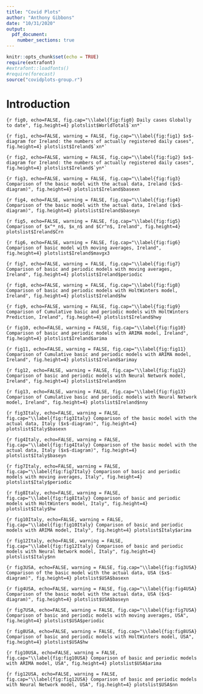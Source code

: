 ```yaml
---
title: "Covid Plots"
author: "Anthony Gibbons"
date: "10/31/2020"
output: 
  pdf_document:
    number_sections: true
---
```


```r
knitr::opts_chunk$set(echo = TRUE)
require(extrafont)
#extrafont::loadfonts()
#require(forecast)
source("covidplots-group.r")
```

# Introduction
```{r fig0, echo=FALSE, fig.cap="\\label{fig:fig0} Daily cases Globally to date", fig.height=4}
plotslist$WorldTotal$`xn*`
```

```{r fig1, echo=FALSE, warning = FALSE, fig.cap="\\label{fig:fig1} $x$-diagram for Ireland: the numbers of actually registered daily cases", fig.height=4}
plotslist$Ireland$`xn*`
```

```{r fig2, echo=FALSE, warning = FALSE, fig.cap="\\label{fig:fig2} $x$-diagram for Ireland: the numbers of actually registered daily cases", fig.height=4}
plotslist$Ireland$`yn*`
```

```{r fig3, echo=FALSE, warning = FALSE, fig.cap="\\label{fig:fig3} Comparison of the basic model with the actual data, Ireland ($x$-diagram)", fig.height=4}
plotslist$Ireland$basexn
```

```{r fig4, echo=FALSE, warning = FALSE, fig.cap="\\label{fig:fig4} Comparison of the basic model with the actual data, Ireland ($x$-diagram)", fig.height=4}
plotslist$Ireland$baseyn
```

```{r fig5, echo=FALSE, warning = FALSE, fig.cap="\\label{fig:fig5} Comparison of $x^*_n$, $x_n$ and $Cr^n$, Ireland", fig.height=4}
plotslist$Ireland$Crn
```

```{r fig6, echo=FALSE, warning = FALSE, fig.cap="\\label{fig:fig6} Comparison of basic model with moving averages, Ireland", fig.height=4}
plotslist$Ireland$mavgx3
```

```{r fig7, echo=FALSE, warning = FALSE, fig.cap="\\label{fig:fig7} Comparison of basic and periodic models with moving averages, Ireland", fig.height=4}
plotslist$Ireland$periodic
```


```{r fig8, echo=FALSE, warning = FALSE, fig.cap="\\label{fig:fig8} Comparison of basic and periodic models with HoltWinters model, Ireland", fig.height=4}
plotslist$Ireland$hw
```

```{r fig9, echo=FALSE, warning = FALSE, fig.cap="\\label{fig:fig9} Comparison of Cumulative basic and periodic models with HoltWinters Prediction, Ireland", fig.height=4}
plotslist$Ireland$hwy
```


```{r fig10, echo=FALSE, warning = FALSE, fig.cap="\\label{fig:fig10} Comparison of basic and periodic models with ARIMA model, Ireland", fig.height=4}
plotslist$Ireland$arima
```

```{r fig11, echo=FALSE, warning = FALSE, fig.cap="\\label{fig:fig11} Comparison of Cumulative basic and periodic models with ARIMA model, Ireland", fig.height=4}
plotslist$Ireland$arimay
```

```{r fig12, echo=FALSE, warning = FALSE, fig.cap="\\label{fig:fig12} Comparison of basic and periodic models with Neural Network model, Ireland", fig.height=4}
plotslist$Ireland$nn
```

```{r fig13, echo=FALSE, warning = FALSE, fig.cap="\\label{fig:fig13} Comparison of Cumulative basic and periodic models with Neural Network model, Ireland", fig.height=4}
plotslist$Ireland$nny
```




```{r fig3Italy, echo=FALSE, warning = FALSE, fig.cap="\\label{fig:fig3Italy} Comparison of the basic model with the actual data, Italy ($x$-diagram)", fig.height=4}
plotslist$Italy$basexn
```

```{r fig4Italy, echo=FALSE, warning = FALSE, fig.cap="\\label{fig:fig4Italy} Comparison of the basic model with the actual data, Italy ($x$-diagram)", fig.height=4}
plotslist$Italy$baseyn
```

```{r fig7Italy, echo=FALSE, warning = FALSE, fig.cap="\\label{fig:fig7Italy} Comparison of basic and periodic models with moving averages, Italy", fig.height=4}
plotslist$Italy$periodic
```

```{r fig8Italy, echo=FALSE, warning = FALSE, fig.cap="\\label{fig:fig8Italy} Comparison of basic and periodic models with HoltWinters model, Italy", fig.height=4}
plotslist$Italy$hw
```

```{r fig10Italy, echo=FALSE, warning = FALSE, fig.cap="\\label{fig:fig10Italy} Comparison of basic and periodic models with ARIMA model, Italy", fig.height=4}
plotslist$Italy$arima
```

```{r fig12Italy, echo=FALSE, warning = FALSE, fig.cap="\\label{fig:fig12Italy} Comparison of basic and periodic models with Neural Network model, Italy", fig.height=4}
plotslist$Italy$nn
```


```{r fig3USA, echo=FALSE, warning = FALSE, fig.cap="\\label{fig:fig3USA} Comparison of the basic model with the actual data, USA ($x$-diagram)", fig.height=4}
plotslist$USA$basexn
```

```{r fig4USA, echo=FALSE, warning = FALSE, fig.cap="\\label{fig:fig4USA} Comparison of the basic model with the actual data, USA ($x$-diagram)", fig.height=4}
plotslist$USA$baseyn
```

```{r fig7USA, echo=FALSE, warning = FALSE, fig.cap="\\label{fig:fig7USA} Comparison of basic and periodic models with moving averages, USA", fig.height=4}
plotslist$USA$periodic
```

```{r fig8USA, echo=FALSE, warning = FALSE, fig.cap="\\label{fig:fig8USA} Comparison of basic and periodic models with HoltWinters model, USA", fig.height=4}
plotslist$USA$hw
```

```{r fig10USA, echo=FALSE, warning = FALSE, fig.cap="\\label{fig:fig10USA} Comparison of basic and periodic models with ARIMA model, USA", fig.height=4}
plotslist$USA$arima
```

```{r fig12USA, echo=FALSE, warning = FALSE, fig.cap="\\label{fig:fig12USA} Comparison of basic and periodic models with Neural Network model, USA", fig.height=4}
plotslist$USA$nn
```


